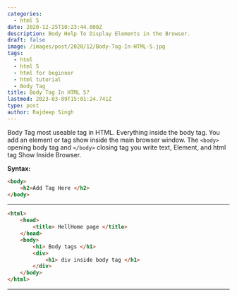 ```yaml
---
categories:
  - html 5
date: 2020-12-25T10:23:44.000Z
description: Body Help To Display Elements in the Browser.
draft: false
image: /images/post/2020/12/Body-Tag-In-HTML-5.jpg
tags:
  - html
  - html 5
  - html for beginner
  - html tutorial
  - Body Tag
title: Body Tag In HTML 5?
lastmod: 2023-03-09T15:01:24.741Z
type: post
author: Rajdeep Singh
---
```


Body Tag most useable tag in HTML. Everything inside the body tag. You add an element or tag show inside the main browser window. The `<body>` opening body tag and `</body>` closing tag you write text, Element, and html tag Show Inside Browser.

**Syntax:**

```html
<body> 
	<h2>Add Tag Here </h2> 
</body>
```

---

```html
<html>
	<head>
		<title> HellHome page </title>
	</head>
    <body>
		<h1> Body tags </h1>
        <div> 
        	<h1> div inside body tag </h1>
        </div>
    </body>
</html>
```

---
